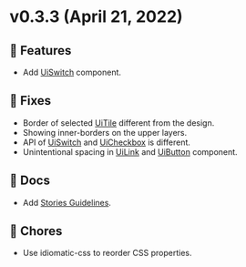 
<Meta title="Releases/v0.3.x/v0.3.3" />

# v0.3.3 (April 21, 2022)

## 🚀 Features
- Add [UiSwitch](/docs/molecules-switch--as-group) component.

## 🐛 Fixes
- Border of selected [UiTile](/docs/molecules-tile--as-group) different from the design.
- Showing inner-borders on the upper layers.
- API of [UiSwitch](/docs/molecules-switch--as-group) and [UiCheckbox](/docs/atoms-checkbox--as-group) is different.
- Unintentional spacing in [UiLink](/docs/atoms-link--large) and [UiButton](/docs/atoms-button--circled) component.

## 📄 Docs
- Add [Stories Guidelines](/docs/contribute-stories-guidelines--page).

## 🧹 Chores
- Use idiomatic-css to reorder CSS properties.

